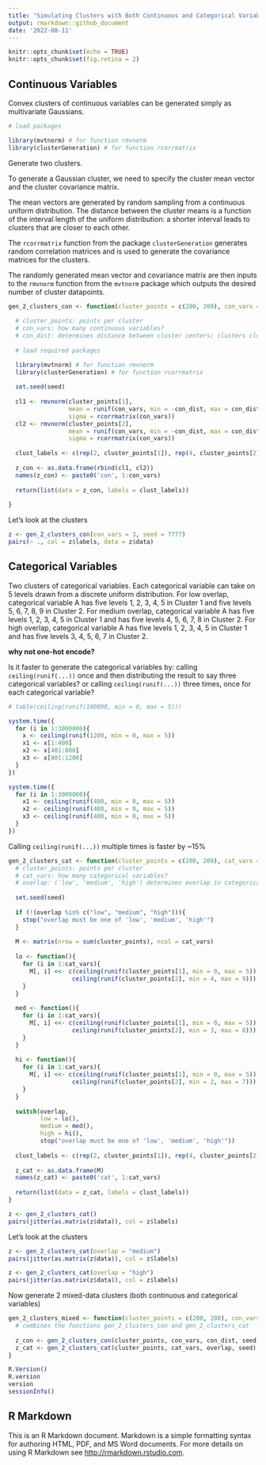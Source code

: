 ```yaml
---
title: "Simulating Clusters with Both Continuous and Categorical Variables"
output: rmarkdown::github_document
date: '2022-08-11'
---
```


```r
knitr::opts_chunk$set(echo = TRUE)
knitr::opts_chunk$set(fig.retina = 2)
```


## Continuous Variables

Convex clusters of continuous variables can be generated simply as multivariate Gaussians.

```r

# load packages

library(mvtnorm) # for function rmvnorm
library(clusterGeneration) # for function rcorrmatrix

```

Generate two clusters. 

To generate a Gaussian cluster, we need to specify the cluster mean vector and the cluster covariance matrix. 

The mean vectors are generated by random sampling from a continuous uniform distribution. The distance between the cluster means is a function of the interval length of the uniform distribution: a shorter interval leads to clusters that are closer to each other. 

The `rcorrmatrix` function from the package `clusterGeneration` generates random correlation matrices and is used to generate the covariance matrices for the clusters.

The randomly generated mean vector and covariance matrix are then inputs to the `rmvnorm` function from the `mvtnorm` package which outputs the desired number of cluster datapoints.

```r


gen_2_clusters_con <- function(cluster_points = c(200, 200), con_vars = 2, con_dist = 3, seed = 100){
  
  # cluster_points: points per cluster
  # con_vars: how many continuous variables?
  # con_dist: determines distance between cluster centers; clusters closer if smaller
  
  # load required packages

  library(mvtnorm) # for function rmvnorm
  library(clusterGeneration) # for function rcorrmatrix
  
  set.seed(seed)
  
  cl1 <- rmvnorm(cluster_points[1], 
                 mean = runif(con_vars, min = -con_dist, max = con_dist), 
                 sigma = rcorrmatrix(con_vars)) 
  cl2 <- rmvnorm(cluster_points[2], 
                 mean = runif(con_vars, min = -con_dist, max = con_dist), 
                 sigma = rcorrmatrix(con_vars))
  
  clust_labels <- c(rep(2, cluster_points[1]), rep(4, cluster_points[2]))
  
  z_con <- as.data.frame(rbind(cl1, cl2))
  names(z_con) <- paste0('con', 1:con_vars)
  
  return(list(data = z_con, labels = clust_labels))
  
}


```

Let's look at the clusters

```r

z <- gen_2_clusters_con(con_vars = 3, seed = 7777)
pairs(~ ., col = z$labels, data = z$data)

```

## Categorical Variables

Two clusters of categorical variables.
Each categorical variable can take on 5 levels drawn from a discrete uniform distribution.
For low overlap, categorical variable A has five levels 1, 2, 3, 4, 5 in Cluster 1 and five levels 5, 6, 7, 8, 9 in Cluster 2.
For medium overlap, categorical variable A has five levels 1, 2, 3, 4, 5 in Cluster 1 and has five levels 4, 5, 6, 7, 8 in Cluster 2.
For high overlap, categorical variable A has five levels 1, 2, 3, 4, 5 in Cluster 1 and has five levels 3, 4, 5, 6, 7 in Cluster 2.

**why not one-hot encode?**

Is it faster to generate the categorical variables by: calling `ceiling(runif(...))` once and then distributing the result to say three categorical variables? or calling `ceiling(runif(...))` three times, once for each categorical variable?

```r

# table(ceiling(runif(100000, min = 0, max = 5)))

system.time({
  for (i in 1:3000000){
    x <- ceiling(runif(1200, min = 0, max = 5))
    x1 <- x[1:400]
    x2 <- x[401:800]
    x3 <- x[801:1200]
  }
})

system.time({
  for (i in 1:3000000){
    x1 <- ceiling(runif(400, min = 0, max = 5))
    x2 <- ceiling(runif(400, min = 0, max = 5))
    x3 <- ceiling(runif(400, min = 0, max = 5))
  }
})

```

Calling `ceiling(runif(...))` multiple times is faster by ~15%

```r

gen_2_clusters_cat <- function(cluster_points = c(200, 200), cat_vars = 2, overlap = "low", seed = 100){
  # cluster_points: points per cluster
  # cat_vars: how many categorical variables?
  # overlap: ('low', 'medium', 'high') determines overlap in categorical variables; Each categorical variable can take on 5 levels drawn from a discrete uniform distribution.For low overlap, categorical variable A has five levels 1, 2, 3, 4, 5 in Cluster 1 and five levels 5, 6, 7, 8, 9 in Cluster 2. For medium overlap, categorical variable A has five levels 1, 2, 3, 4, 5 in Cluster 1 and has five levels 4, 5, 6, 7, 8 in Cluster 2. For high overlap, categorical variable A has five levels 1, 2, 3, 4, 5 in Cluster 1 and has five levels 3, 4, 5, 6, 7 in Cluster 2.
  
  set.seed(seed)
  
  if (!(overlap %in% c("low", "medium", "high"))){
    stop("overlap must be one of 'low', 'medium', 'high'")
  }
  
  M <- matrix(nrow = sum(cluster_points), ncol = cat_vars)
  
  lo <- function(){
    for (i in 1:cat_vars){
      M[, i] <<- c(ceiling(runif(cluster_points[1], min = 0, max = 5)), 
                  ceiling(runif(cluster_points[2], min = 4, max = 9)))
    }
  }
  
  med <- function(){
    for (i in 1:cat_vars){
      M[, i] <<- c(ceiling(runif(cluster_points[1], min = 0, max = 5)), 
                  ceiling(runif(cluster_points[2], min = 3, max = 8)))
    }
  }
  
  hi <- function(){
    for (i in 1:cat_vars){
      M[, i] <<- c(ceiling(runif(cluster_points[1], min = 0, max = 5)), 
                  ceiling(runif(cluster_points[2], min = 2, max = 7)))
    }
  }
  
  switch(overlap,
         low = lo(),
         medium = med(),
         high = hi(), 
         stop("overlap must be one of 'low', 'medium', 'high'"))
  
  clust_labels <- c(rep(2, cluster_points[1]), rep(4, cluster_points[2]))
  
  z_cat <- as.data.frame(M)
  names(z_cat) <- paste0('cat', 1:cat_vars)
  
  return(list(data = z_cat, labels = clust_labels))
}

z <- gen_2_clusters_cat()
pairs(jitter(as.matrix(z$data)), col = z$labels)

```

Let's look at the clusters

```r

z <- gen_2_clusters_cat(overlap = "medium")
pairs(jitter(as.matrix(z$data)), col = z$labels)

z <- gen_2_clusters_cat(overlap = "high")
pairs(jitter(as.matrix(z$data)), col = z$labels)

```

Now generate 2 mixed-data clusters (both continuous and categorical variables)

```r

gen_2_clusters_mixed <- function(cluster_points = c(200, 200), con_vars = 2, con_dist = 3, seed = 7777, cat_vars = 2, overlap = "low"){
  # combines the functions gen_2_clusters_con and gen_2_clusters_cat
  
  z_con <- gen_2_clusters_con(cluster_points, con_vars, con_dist, seed)
  z_cat <- gen_2_clusters_cat(cluster_points, cat_vars, overlap, seed)
}

```

```r

R.Version()
R.version
version
sessionInfo()

```



## R Markdown

This is an R Markdown document. Markdown is a simple formatting syntax for authoring HTML, PDF, and MS Word documents. For more details on using R Markdown see <http://rmarkdown.rstudio.com>.





